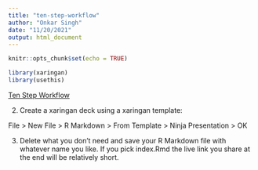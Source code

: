 ```yaml
---
title: "ten-step-workflow"
author: "Onkar Singh"
date: "11/20/2021"
output: html_document
---
```


```r
knitr::opts_chunk$set(echo = TRUE)
```


```r
library(xaringan)
library(usethis)
```

[Ten Step Workflow](https://rviews.rstudio.com/2021/11/18/deploying-xaringan-slides-a-ten-step-github-pages-workflow/#initialize-version-control-with-git)



2. Create a xaringan deck using a xaringan template:

File > New File > R Markdown > From Template > Ninja Presentation > OK

3. Delete what you don’t need and save your R Markdown file with whatever name you like. If you pick index.Rmd the live link you share at the end will be relatively short.





